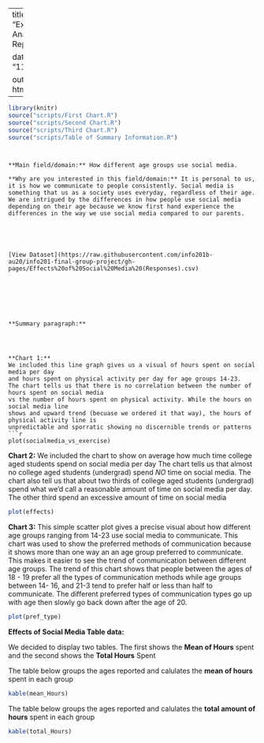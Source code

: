 
---
title: "Exploratory Anaylsis Report"

date: "11/13/2020"

output: html_document
---
```r
library(knitr)
source("scripts/First Chart.R")
source("scripts/Second Chart.R")
source("scripts/Third Chart.R")
source("scripts/Table of Summary Information.R")
```

```


**Main field/domain:** How different age groups use social media.

**Why are you interested in this field/domain:** It is personal to us, it is how we communicate to people consistently. Social media is something that us as a society uses everyday, regardless of their age. We are intrigued by the differences in how people use social media depending on their age because we know first hand experience the differences in the way we use social media compared to our parents.





[View Dataset](https://raw.githubusercontent.com/info201b-au20/info201-final-group-project/gh-pages/Effects%20of%20Social%20Media%20(Responses).csv)







**Summary paragraph:**




**Chart 1:**
We included this line graph gives us a visual of hours spent on social media per day
and hours spent on physical activity per day for age groups 14-23.
The chart tells us that there is no correlation between the number of hours spent on social media
vs the number of hours spent on physical activity. While the hours on social media line
shows and upward trend (becuase we ordered it that way), the hours of physical activity line is 
unpredictable and sporratic showing no discernible trends or patterns
```r
plot(socialmedia_vs_exercise)
```

**Chart 2:**
We included the chart to show on average how much time college aged students spend on social media per day
The chart tells us that almost no college aged students (undergrad) spend *NO* time on social media.
The chart also tell us that about two thirds of college aged students (undergrad) spend what we'd call a reasonable
amount of time on social media per day. The other third spend an excessive amount of time on social media
```r
plot(effects)
```

**Chart 3:**
This simple scatter plot gives a precise visual about how different age groups
ranging from 14-23 use social media to communicate. This chart was used to show
the preferred methods of communication because it shows more than one way an
an age group preferred to communicate. This makes it easier to see the trend of
communication between different age groups. The trend of this chart shows that
people between the ages of 18 - 19 prefer all the types of communication methods
while age groups between 14- 16, and 21-3 tend to prefer half or less than half
to communicate. The different preferred types of communication types go up
with age then slowly go back down after the age of 20.

```r
plot(pref_type)
```


**Effects of Social Media Table data:**

We decided to display two tables. The first shows the **Mean of Hours** spent and the second shows the **Total Hours** Spent



The table below groups the ages reported and calulates the **mean of hours** spent in each group

```r
kable(mean_Hours)
```

The table below groups the ages reported and calulates the **total amount of hours** spent in each group 
```r
kable(total_Hours)
```


